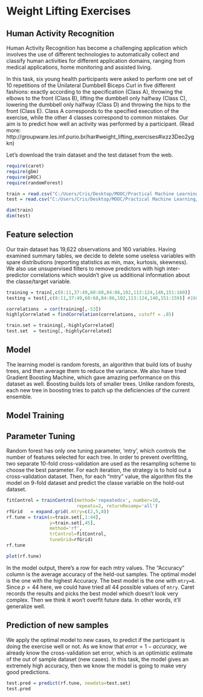 Weight Lifting Exercises
===========================
Human Activity Recognition
---------------------------

Human Activity Recognition has become a challenging application which involves
the use of different technologies to automatically collect and classify human activities for
different application domains, ranging from medical applications, home monitoring and assisted living.

In this task, six young health participants were asked to perform one set of 10 repetitions of the Unilateral Dumbbell Biceps Curl in five different fashions: exactly according to the specification (Class A), throwing the elbows to the front (Class B), lifting the dumbbell only halfway (Class C), lowering the dumbbell only halfway (Class D) and throwing the hips to the front (Class E).
Class A corresponds to the specified execution of the exercise, while the other 4 classes correspond to common mistakes. 
Our aim is to predict how well an activity was performed by a participant.
(Read more: http://groupware.les.inf.purio.br/har#weight_lifting_exercises#ixzz3Deo2ygkn)

Let's download the train dataset and the test dataset from the web.
```r
require(caret)
require(gbm)
require(pROC)
require(randomForest)

train = read.csv("C:/Users/Cris/Desktop/MOOC/Practical Machine Learning/Project/data/pml-training.csv", sep=",")
test = read.csv("C:/Users/Cris/Desktop/MOOC/Practical Machine Learning/Project/data/pml-testing.csv", sep=",")

dim(train)
dim(test)
```
Feature selection
------------------
Our train dataset has 19,622 observations and 160 variables. Having examined summary tables, we decide to delete some useless variables with spare distributions (reporting statistics as min, max, kurtosis, skewness). We also use unsupervised filters to remove predictors with high inter-predictor correlations which wouldn't give us additional information about the classe/target variable.

```r
training = train[,c(8:11,37:49,60:68,84:86,102,113:124,140,151:160)]
testing = test[,c(8:11,37:49,60:68,84:86,102,113:124,140,151:159)] #160 is not classe

correlations  = cor(training[,-53])
highlyCorrelated = findCorrelation(correlations, cutoff = .85)

train.set = training[,-highlyCorrelated]
test.set  = testing[,-highlyCorrelated]
```
Model
----------------
The learning model is random forests, an algorithm that build lots of bushy trees, and then average them to reduce the variance. We also have tried Gradient Boosting Machine, which gave amazing performance on this dataset as well. Boosting builds lots of smaller trees. Unlike random forests, each new tree in boosting tries to patch up the deficiencies of the current ensemble.

Model Training
-----------------
Parameter Tuning
-----------------
Random forest has only one tuning parameter, 'mtry', which controls the number of features selected for each tree. In order to prevent overfitting, two separate 10-fold cross-validation are used as the resampling scheme to choose the best parameter.
For each iteration, the strategy is to hold out a cross-validation dataset. Then, for each "mtry" value, the algorithm fits the model on 9-fold dataset and predict the classe variable on the hold-out dataset. 
```r
fitControl = trainControl(method='repeatedcv', number=10,
                          repeats=2, returnResamp='all')
rfGrid   = expand.grid(.mtry=c(2,5,8))
rf.tune = train(x=train.set[,1:44], 
                y=train.set[,45], 
                method='rf', 
                trControl=fitControl,
                tuneGrid=rfGrid)
rf.tune
```

```r
plot(rf.tune)
```

In the model output, there's a row for each mtry values. The "Accuracy" column is the average accuracy of the held-out samples. The optimal model is the one with the highest Accuracy.
The best model is the one with `mtry=8`. Since $p=44$ here, we could have tried all 44 possible values of `mtry`. Caret records the results and picks the best model which doesn't look very complex. Then we think it won't overfit future data. In other words, it'll generalize well.

Prediction of new samples
------------------------------
We apply the optimal model to new cases, to predict if the participant is doing the exercise well or not.
As we know that $error=1-accuracy$, we already know the cross-validation set error, which is an optimistic estimate of the out of sample dataset (new cases). In this task, the model gives an extremely high accuracy, then we know the model is going to make very good predictions.
```r
test.pred = predict(rf.tune, newdata=test.set)
test.pred
```